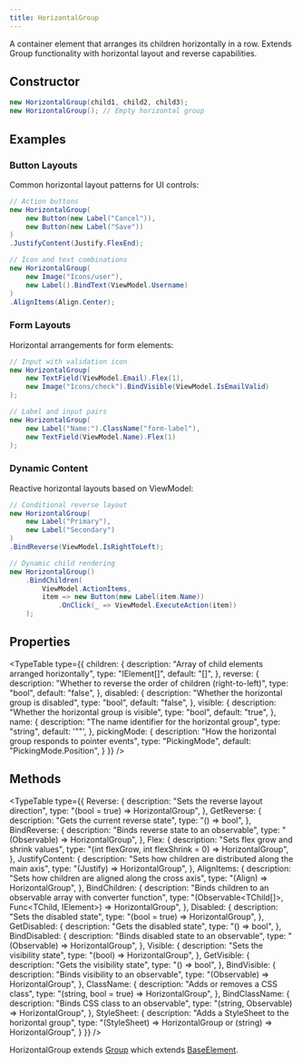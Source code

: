 ```yaml
---
title: HorizontalGroup
---
```



A container element that arranges its children horizontally in a row. Extends Group functionality with horizontal layout and reverse capabilities.

## Constructor

```csharp
new HorizontalGroup(child1, child2, child3);
new HorizontalGroup(); // Empty horizontal group
```

## Examples

### Button Layouts
Common horizontal layout patterns for UI controls:

```csharp
// Action buttons
new HorizontalGroup(
    new Button(new Label("Cancel")),
    new Button(new Label("Save"))
)
.JustifyContent(Justify.FlexEnd);

// Icon and text combinations
new HorizontalGroup(
    new Image("Icons/user"),
    new Label().BindText(ViewModel.Username)
)
.AlignItems(Align.Center);
```

### Form Layouts
Horizontal arrangements for form elements:

```csharp
// Input with validation icon
new HorizontalGroup(
    new TextField(ViewModel.Email).Flex(1),
    new Image("Icons/check").BindVisible(ViewModel.IsEmailValid)
);

// Label and input pairs
new HorizontalGroup(
    new Label("Name:").ClassName("form-label"),
    new TextField(ViewModel.Name).Flex(1)
);
```

### Dynamic Content
Reactive horizontal layouts based on ViewModel:

```csharp
// Conditional reverse layout
new HorizontalGroup(
    new Label("Primary"),
    new Label("Secondary")
)
.BindReverse(ViewModel.IsRightToLeft);

// Dynamic child rendering
new HorizontalGroup()
    .BindChildren(
        ViewModel.ActionItems,
        item => new Button(new Label(item.Name))
            .OnClick(_ => ViewModel.ExecuteAction(item))
    );
```

## Properties

<TypeTable
  type={{
    children: {
      description: "Array of child elements arranged horizontally",
      type: "IElement[]",
      default: "[]",
    },
    reverse: {
      description: "Whether to reverse the order of children (right-to-left)",
      type: "bool",
      default: "false",
    },
    disabled: {
      description: "Whether the horizontal group is disabled",
      type: "bool",
      default: "false",
    },
    visible: {
      description: "Whether the horizontal group is visible",
      type: "bool",
      default: "true",
    },
    name: {
      description: "The name identifier for the horizontal group",
      type: "string",
      default: '""',
    },
    pickingMode: {
      description: "How the horizontal group responds to pointer events",
      type: "PickingMode",
      default: "PickingMode.Position",
    }
  }}
/>

## Methods

<TypeTable
  type={{
    Reverse: {
      description: "Sets the reverse layout direction",
      type: "(bool = true) => HorizontalGroup",
    },
    GetReverse: {
      description: "Gets the current reverse state",
      type: "() => bool",
    },
    BindReverse: {
      description: "Binds reverse state to an observable",
      type: "(Observable<bool>) => HorizontalGroup",
    },
    Flex: {
      description: "Sets flex grow and shrink values",
      type: "(int flexGrow, int flexShrink = 0) => HorizontalGroup",
    },
    JustifyContent: {
      description: "Sets how children are distributed along the main axis",
      type: "(Justify) => HorizontalGroup",
    },
    AlignItems: {
      description: "Sets how children are aligned along the cross axis",
      type: "(Align) => HorizontalGroup",
    },
    BindChildren: {
      description: "Binds children to an observable array with converter function",
      type: "<TChild>(Observable<TChild[]>, Func<TChild, IElement>) => HorizontalGroup",
    },
    Disabled: {
      description: "Sets the disabled state",
      type: "(bool = true) => HorizontalGroup",
    },
    GetDisabled: {
      description: "Gets the disabled state",
      type: "() => bool",
    },
    BindDisabled: {
      description: "Binds disabled state to an observable",
      type: "(Observable<bool>) => HorizontalGroup",
    },
    Visible: {
      description: "Sets the visibility state",
      type: "(bool) => HorizontalGroup",
    },
    GetVisible: {
      description: "Gets the visibility state",
      type: "() => bool",
    },
    BindVisible: {
      description: "Binds visibility to an observable",
      type: "(Observable<bool>) => HorizontalGroup",
    },
    ClassName: {
      description: "Adds or removes a CSS class",
      type: "(string, bool = true) => HorizontalGroup",
    },
    BindClassName: {
      description: "Binds CSS class to an observable",
      type: "(string, Observable<bool>) => HorizontalGroup",
    },
    StyleSheet: {
      description: "Adds a StyleSheet to the horizontal group",
      type: "(StyleSheet) => HorizontalGroup or (string) => HorizontalGroup",
    }
  }}
/>

HorizontalGroup extends [Group](/docs/elements/group) which extends [BaseElement](/docs/elements/base-element).
